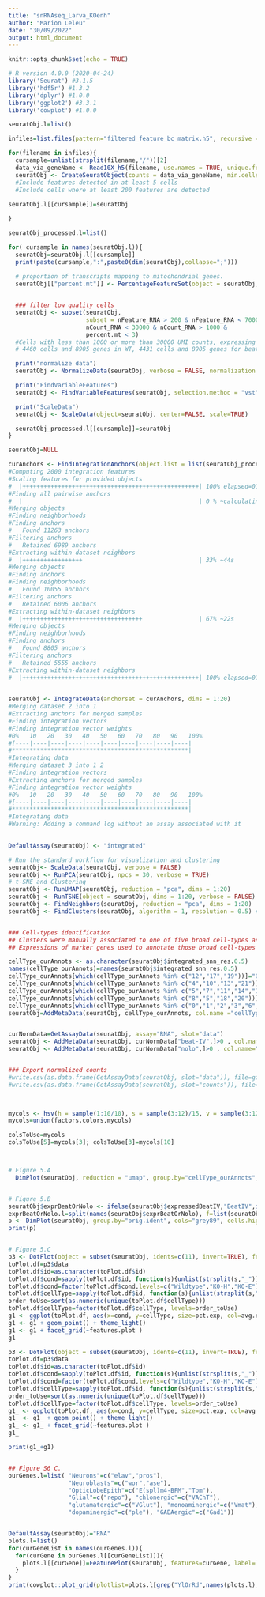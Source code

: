 ```yaml
---
title: "snRNAseq_Larva_KOenh"
author: "Marion Leleu"
date: "30/09/2022"
output: html_document
---
```


```r
knitr::opts_chunk$set(echo = TRUE)
```


```r

# R version 4.0.0 (2020-04-24)
library('Seurat') #3.1.5
library('hdf5r') #1.3.2
library('dplyr') #1.0.0
library('ggplot2') #3.3.1
library('cowplot') #1.0.0

```


```r

seuratObj.l=list()

infiles=list.files(pattern="filtered_feature_bc_matrix.h5", recursive = TRUE)

for(filename in infiles){
  cursample=unlist(strsplit(filename,"/"))[2]
  data_via_geneName <- Read10X_h5(filename, use.names = TRUE, unique.features = TRUE)
  seuratObj <- CreateSeuratObject(counts = data_via_geneName, min.cells = 5, min.features = 200, project = cursample)
  #Include features detected in at least 5 cells
  #Include cells where at least 200 features are detected
  
seuratObj.l[[cursample]]=seuratObj

}


```



```r

seuratObj_processed.l=list()

for( cursample in names(seuratObj.l)){
  seuratObj=seuratObj.l[[cursample]]
  print(paste(cursample,":",paste0(dim(seuratObj),collapse=";")))
  
  # proportion of transcripts mapping to mitochondrial genes. 
  seuratObj[["percent.mt"]] <- PercentageFeatureSet(object = seuratObj, pattern = "^mt:")


  ### filter low quality cells 
  seuratObj <- subset(seuratObj,
                      subset = nFeature_RNA > 200 & nFeature_RNA < 7000 &
                      nCount_RNA < 30000 & nCount_RNA > 1000 &
                      percent.mt < 3)
  #Cells with less than 1000 or more than 30000 UMI counts, expressing less than 200 or more than 7000 genes, and detecting more than 3% of mitochondrial genes, were removed from the analysis.
  # 4460 cells and 8905 genes in WT, 4431 cells and 8905 genes for beat-IVΔA65, and 5871 cells and 8698 genes for noloΔA23.

  print("normalize data")
  seuratObj <- NormalizeData(seuratObj, verbose = FALSE, normalization.method = "LogNormalize", scale.factor = 10000)

  print("FindVariableFeatures")
  seuratObj <- FindVariableFeatures(seuratObj, selection.method = "vst", nfeatures = 2000, verbose = FALSE)

  print("ScaleData")
  seuratObj <- ScaleData(object=seuratObj, center=FALSE, scale=TRUE)

  seuratObj_processed.l[[cursample]]=seuratObj
}


```


```r

seuratObj=NULL

curAnchors <- FindIntegrationAnchors(object.list = list(seuratObj_processed.l$`KO-H`, seuratObj_processed.l$`KO-E`, seuratObj_processed.l$Wildtype), dims = 1:20)
#Computing 2000 integration features
#Scaling features for provided objects
#  |++++++++++++++++++++++++++++++++++++++++++++++++++| 100% elapsed=01s  
#Finding all pairwise anchors
#  |                                                  | 0 % ~calculating  Running CCA
#Merging objects
#Finding neighborhoods
#Finding anchors
#	Found 11263 anchors
#Filtering anchors
#	Retained 6989 anchors
#Extracting within-dataset neighbors
#  |+++++++++++++++++                                 | 33% ~44s          Running CCA
#Merging objects
#Finding anchors
#Finding neighborhoods
#	Found 10055 anchors
#Filtering anchors
#	Retained 6006 anchors
#Extracting within-dataset neighbors
#  |++++++++++++++++++++++++++++++++++                | 67% ~22s          Running CCA
#Merging objects
#Finding neighborhoods
#Finding anchors
#	Found 8805 anchors
#Filtering anchors
#	Retained 5555 anchors
#Extracting within-dataset neighbors
#  |++++++++++++++++++++++++++++++++++++++++++++++++++| 100% elapsed=01m 00s
  

seuratObj <- IntegrateData(anchorset = curAnchors, dims = 1:20)
#Merging dataset 2 into 1
#Extracting anchors for merged samples
#Finding integration vectors
#Finding integration vector weights
#0%   10   20   30   40   50   60   70   80   90   100%
#[----|----|----|----|----|----|----|----|----|----|
#**************************************************|
#Integrating data
#Merging dataset 3 into 1 2
#Finding integration vectors
#Extracting anchors for merged samples
#Finding integration vector weights
#0%   10   20   30   40   50   60   70   80   90   100%
#[----|----|----|----|----|----|----|----|----|----|
#**************************************************|
#Integrating data
#Warning: Adding a command log without an assay associated with it

  
DefaultAssay(seuratObj) <- "integrated"

# Run the standard workflow for visualization and clustering
seuratObj<- ScaleData(seuratObj, verbose = FALSE)
seuratObj <- RunPCA(seuratObj, npcs = 30, verbose = TRUE)
# t-SNE and Clustering
seuratObj <- RunUMAP(seuratObj, reduction = "pca", dims = 1:20)
seuratObj <- RunTSNE(object = seuratObj, dims = 1:20, verbose = FALSE)
seuratObj <- FindNeighbors(seuratObj, reduction = "pca", dims = 1:20)
seuratObj <- FindClusters(seuratObj, algorithm = 1, resolution = 0.5) # 22 clusters


### Cell-types identification
## Clusters were manually associated to one of five broad cell-types as shown in Fig. 5A
## Expressions of marker genes used to annotate those broad cell-types are shown in Supp. Fig. 6C 

cellType_ourAnnots <- as.character(seuratObj$integrated_snn_res.0.5)
names(cellType_ourAnnots)=names(seuratObj$integrated_snn_res.0.5)
cellType_ourAnnots[which(cellType_ourAnnots %in% c("12","17","19"))]="OpticLobeEpith"
cellType_ourAnnots[which(cellType_ourAnnots %in% c("4","10","13","21"))]="Neuroblast"
cellType_ourAnnots[which(cellType_ourAnnots %in% c("5","7","11","14","15"))]="Glial"
cellType_ourAnnots[which(cellType_ourAnnots %in% c("8","5","18","20"))]="GlutaGabaCholi_Neu"
cellType_ourAnnots[which(cellType_ourAnnots %in% c("0","1","2","3","6","9","16"))]="Neurons"
seuratObj=AddMetaData(seuratObj, cellType_ourAnnots, col.name ="cellType_ourAnnots")


curNormData=GetAssayData(seuratObj, assay="RNA", slot="data")
seuratObj <- AddMetaData(seuratObj, curNormData["beat-IV",]>0 , col.name="expressedBeatIV")
seuratObj <- AddMetaData(seuratObj, curNormData["nolo",]>0 , col.name="expressedNolo")


### Export normalized counts
#write.csv(as.data.frame(GetAssayData(seuratObj, slot="data")), file=gzfile("all3Integrated_RNA_data.csv.gz"), quote=FALSE)
#write.csv(as.data.frame(GetAssayData(seuratObj, slot="counts")), file=gzfile("all3Integrated_RNA_counts.csv.gz"), quote=FALSE) #135Mo

  
```



```r

mycols <- hsv(h = sample(1:10/10), s = sample(3:12)/15, v = sample(3:12)/15)
mycols=union(factors.colors,mycols)

colsToUse=mycols
colsToUse[5]=mycols[3]; colsToUse[3]=mycols[10]



# Figure 5.A
  DimPlot(seuratObj, reduction = "umap", group.by="cellType_ourAnnots", cols=colsToUse[c(5,9,11,8,15)], label=FALSE) + ggtitle("Main cell-types", subtitle="manual identification")


# Figure 5.B
seuratObj$exprBeatOrNolo <- ifelse(seuratObj$expressedBeatIV,"BeatIV",ifelse(seuratObj$expressedNolo,"Nolo","None"))
exprBeatOrNolo.l=split(names(seuratObj$exprBeatOrNolo), f=list(seuratObj$exprBeatOrNolo))
p <- DimPlot(seuratObj, group.by="orig.ident", cols="grey89", cells.highlight=exprBeatOrNolo.l[1:3], cols.highlight=sapply(c("coral1","blueviolet","cornflowerblue"), makeTransparent_col,40),label=FALSE, na.value="grey89", order=c("BeatIV","Nolo","Both"), sizes.highlight=c(0.8,0.8,0.8), pt.size=0.2) 
print(p)


# Figure 5.C
p3 <- DotPlot(object = subset(seuratObj, idents=c(11), invert=TRUE), features = c("nolo"), group.by="orig.ident", split.by = "integrated_snn_res.0.5", scale=TRUE, cols=colsToUse)
toPlot.df=p3$data
toPlot.df$id=as.character(toPlot.df$id)
toPlot.df$cond=sapply(toPlot.df$id, function(s){unlist(strsplit(s,"_"))[1]})
toPlot.df$cond=factor(toPlot.df$cond,levels=c("Wildtype","KO-H","KO-E"))
toPlot.df$cellType=sapply(toPlot.df$id, function(s){unlist(strsplit(s,"_"))[2]})
order_toUse=sort(as.numeric(unique(toPlot.df$cellType)))
toPlot.df$cellType=factor(toPlot.df$cellType, levels=order_toUse)
g1 <- ggplot(toPlot.df, aes(x=cond, y=cellType, size=pct.exp, col=avg.exp.scaled))
g1 <- g1 + geom_point() + theme_light()
g1 <- g1 + facet_grid(~features.plot )
g1

p3 <- DotPlot(object = subset(seuratObj, idents=c(11), invert=TRUE), features = c("beat-IV"), group.by="orig.ident", split.by = "integrated_snn_res.0.5", scale=TRUE, cols=colsToUse)
toPlot.df=p3$data
toPlot.df$id=as.character(toPlot.df$id)
toPlot.df$cond=sapply(toPlot.df$id, function(s){unlist(strsplit(s,"_"))[1]})
toPlot.df$cond=factor(toPlot.df$cond,levels=c("Wildtype","KO-H","KO-E"))
toPlot.df$cellType=sapply(toPlot.df$id, function(s){unlist(strsplit(s,"_"))[2]})
order_toUse=sort(as.numeric(unique(toPlot.df$cellType)))
toPlot.df$cellType=factor(toPlot.df$cellType, levels=order_toUse)
g1_ <- ggplot(toPlot.df, aes(x=cond, y=cellType, size=pct.exp, col=avg.exp.scaled))
g1_ <- g1_ + geom_point() + theme_light()
g1_ <- g1_ + facet_grid(~features.plot )
g1_

print(g1_+g1)


## Figure S6 C.
ourGenes.l=list( "Neurons"=c("elav","pros"),
                 "Neuroblasts"=c("wor","ase"),
                 "OpticLobeEpith"=c("E(spl)m4-BFM","Tom"), 
                 "Glial"=c("repo"), "chlonergic"=c("VAChT"),
                 "glutamatergic"=c("VGlut"), "monoaminergic"=c("Vmat"), 
                 "dopaminergic"=c("ple"), "GABAergic"=c("Gad1"))


DefaultAssay(seuratObj)="RNA"
plots.l=list()
for(curGeneList in names(ourGenes.l)){
  for(curGene in ourGenes.l[[curGeneList]]){
    plots.l[[curGene]]=FeaturePlot(seuratObj, features=curGene, label=TRUE, order=TRUE, pt.size=0.6) + ggtitle(curGene, subtitle=curGeneList)
  }
}
print(cowplot::plot_grid(plotlist=plots.l[grep("YlOrRd",names(plots.l),invert=TRUE)], ncol=4))


```




